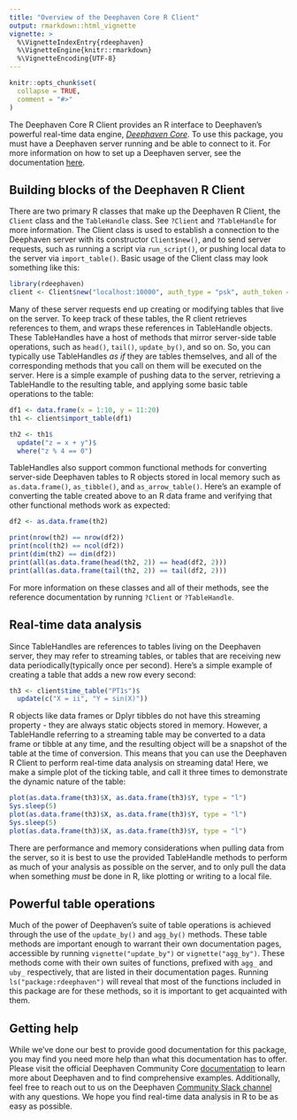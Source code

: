 ```yaml
---
title: "Overview of the Deephaven Core R Client"
output: rmarkdown::html_vignette
vignette: >
  %\VignetteIndexEntry{rdeephaven}
  %\VignetteEngine{knitr::rmarkdown}
  %\VignetteEncoding{UTF-8}
---
```


```r
knitr::opts_chunk$set(
  collapse = TRUE,
  comment = "#>"
)
```

The Deephaven Core R Client provides an R interface to Deephaven's powerful
real-time data engine, [_Deephaven Core_](https://deephaven.io/community/).
To use this package, you must have a Deephaven server running and be able to 
connect to it. For more information on how to set up a Deephaven server, see the 
documentation [here](https://deephaven.io/core/docs/tutorials/quickstart/).

## Building blocks of the Deephaven R Client

There are two primary R classes that make up the Deephaven R Client, the `Client` 
class and the `TableHandle` class. See `?Client` and `?TableHandle` for more
information. The Client class is used to establish a connection to the
Deephaven server with its constructor `Client$new()`, and to send server 
requests, such as running a script via `run_script()`, or pushing local data to 
the server via `import_table()`. Basic usage of the Client class may look 
something like this:

```r
library(rdeephaven)
client <- Client$new("localhost:10000", auth_type = "psk", auth_token = "my_secret_token")
```

Many of these server requests end up creating or modifying tables that live on 
the server. To keep track of these tables, the R client retrieves references to 
them, and wraps these references in TableHandle objects. These TableHandles 
have a host of methods that mirror server-side table operations, such as
`head()`, `tail()`, `update_by()`, and so on. So, you can typically use
TableHandles _as if_ they are tables themselves, and all of the corresponding
methods that you call on them will be executed on the server. Here is a simple
example of pushing data to the server, retrieving a TableHandle to the resulting
table, and applying some basic table operations to the table:

```r
df1 <- data.frame(x = 1:10, y = 11:20)
th1 <- client$import_table(df1)

th2 <- th1$
  update("z = x + y")$
  where("z % 4 == 0")
```

TableHandles also support common functional methods for converting server-side 
Deephaven tables to R objects stored in local memory such as `as.data.frame()`, 
`as_tibble()`, and `as_arrow_table()`. Here's an example of converting the table 
created above to an R data frame and verifying that other functional methods
work as expected:

```r
df2 <- as.data.frame(th2)

print(nrow(th2) == nrow(df2))
print(ncol(th2) == ncol(df2))
print(dim(th2) == dim(df2))
print(all(as.data.frame(head(th2, 2)) == head(df2, 2)))
print(all(as.data.frame(tail(th2, 2)) == tail(df2, 2)))
```

For more information on these classes and all of their methods, see the
reference documentation by running `?Client` or `?TableHandle`.

## Real-time data analysis

Since TableHandles are references to tables living on the Deephaven server, they 
may refer to streaming tables, or tables that are receiving new data
periodically(typically once per second). Here's a simple example of creating a
table that adds a new row every second:

```r
th3 <- client$time_table("PT1s")$
  update(c("X = ii", "Y = sin(X)"))
```

R objects like data frames or Dplyr tibbles do not have this streaming property 
- they are always static objects stored in memory. However, a TableHandle 
referring to a streaming table may be converted to a data frame or tibble at any 
time, and the resulting object will be a snapshot of the table at the time of 
conversion. This means that you can use the Deephaven R Client to perform
real-time data analysis on streaming data! Here, we make a simple plot of the
ticking table, and call it three times to demonstrate the dynamic nature of the
table:

```r
plot(as.data.frame(th3)$X, as.data.frame(th3)$Y, type = "l")
Sys.sleep(5)
plot(as.data.frame(th3)$X, as.data.frame(th3)$Y, type = "l")
Sys.sleep(5)
plot(as.data.frame(th3)$X, as.data.frame(th3)$Y, type = "l")
```

There are performance and memory considerations when pulling data from the
server, so it is best to use the provided TableHandle methods to perform as much
of your analysis as possible on the server, and to only pull the data when
something _must_ be done in R, like plotting or writing to a local file.

## Powerful table operations

Much of the power of Deephaven's suite of table operations is achieved through 
the use of the `update_by()` and `agg_by()` methods. These table methods are
important enough to warrant their own documentation pages, accessible by running
`vignette("update_by")` or `vignette("agg_by")`. These methods
come with their own suites of functions, prefixed with `agg_` and `uby_`
respectively, that are listed in their documentation pages. Running
`ls("package:rdeephaven")` will reveal that most of the functions included in
this package are for these methods, so it is important to get acquainted with
them.

## Getting help
While we've done our best to provide good documentation for this package, you
may find you need more help than what this documentation has to offer. Please
visit the official Deephaven Community Core
[documentation](https://deephaven.io/core/docs/tutorials/quickstart/) to learn
more about Deephaven and to find comprehensive examples. Additionally, feel free
to reach out to us on the Deephaven
[Community Slack channel](https://deephaven.io/slack) with any questions. We
hope you find real-time data analysis in R to be as easy as possible.
